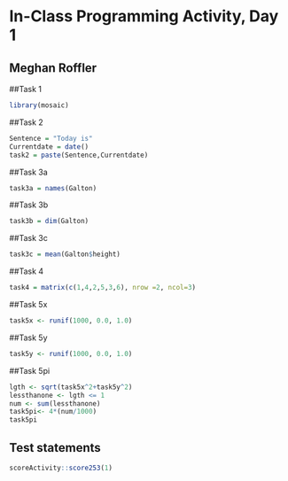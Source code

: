 # In-Class Programming Activity, Day 1

## Meghan Roffler


##Task 1
```r
library(mosaic)
```

##Task 2 
```r
Sentence = "Today is"
Currentdate = date()
task2 = paste(Sentence,Currentdate)
```

##Task 3a
```r
task3a = names(Galton)
```

##Task 3b
```r
task3b = dim(Galton)
```

##Task 3c
```r
task3c = mean(Galton$height)
```

##Task 4
```r
task4 = matrix(c(1,4,2,5,3,6), nrow =2, ncol=3)
```

##Task 5x
```r
task5x <- runif(1000, 0.0, 1.0)
```

##Task 5y
```r
task5y <- runif(1000, 0.0, 1.0)
```

##Task 5pi
```r
lgth <- sqrt(task5x^2+task5y^2)
lessthanone <- lgth <= 1
num <- sum(lessthanone)
task5pi<- 4*(num/1000)
task5pi

```

## Test statements

```r
scoreActivity::score253(1)
```